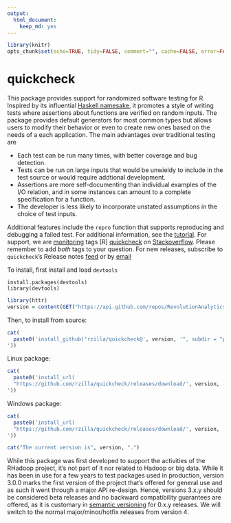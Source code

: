 ```yaml
---
output:
  html_document:
    keep_md: yes
---
```

```r
library(knitr)
opts_chunk$set(echo=TRUE, tidy=FALSE, comment="", cache=FALSE, error=FALSE)
```

quickcheck
==========


This package provides support for randomized  software testing for R. Inspired by its influential [Haskell namesake](http://www.eecs.northwestern.edu/~robby/courses/395-495-2009-fall/quick.pdf), it promotes a style of writing tests where assertions about functions are verified on random inputs. The package provides default generators for most common types but allows users to modify their behavior or even to create new ones based on the needs of a each application. The main advantages over traditional testing are

 * Each test can be run many times, with better coverage and bug detection.
 * Tests can be run on large inputs that would be unwieldy to include in the test source or would require addtional development.
 * Assertions are more self-documenting than individual examples of the I/O relation, and in some instances can amount to a complete specification for a function.
 * The developer is less likely to incorporate unstated assumptions in the choice of test inputs.

Additional features include the `repro` function that supports reproducing and debugging a failed test. For additional information, see the [tutorial](docs/tutorial.md). For support, we are [monitoring](http://stackoverflow.com/questions/tagged/r+quickcheck) tags [R] [quickcheck] on [Stackoverflow](http://stackoverflow.com). Please remember to add *both* tags to your question. For new releases, subscribe to `quickcheck`'s Release notes [feed](https://github.com/RevolutionAnalytics/quickcheck/releases.atom) or by [email](https://feedburner.google.com/fb/a/mailverify?uri=ReleaseNotesFromQuickcheck&amp;loc=en_US)

To install, first install and load `devtools`

```
install.packages(devtools)
library(devtools)
```

```r
library(httr)
version = content(GET("https://api.github.com/repos/RevolutionAnalytics/quickcheck/releases"))[[1]]$tag
```

Then, to install from source:
```r
cat(
  paste0('install_github("rzilla/quickcheck@', version, '", subdir = "pkg")
'))
```

Linux package:
```r
cat(
  paste0('install_url(
  "https://github.com/rzilla/quickcheck/releases/download/', version, '/quickcheck_', version, '.tar.gz")
'))
```

Windows package:
```r
cat(
  paste0('install_url(
  "https://github.com/rzilla/quickcheck/releases/download/', version, '/quickcheck_', version, '.zip")
'))
```

```r
cat("The current version is", version, ".")
```

While this package was first developed to support the activities of the RHadoop project, it's not part of it nor related to Hadoop or big data. While it has been in use for a few years to test packages used in production, version 3.0.0 marks the first version of the project that's offered for general use and as such it went through a major API re-design. Hence, versions 3.x.y should be considered beta  releases and no backward compatibility guarantees are offered, as it is customary in [semantic versioning](http://semver.org) for 0.x.y releases. We will switch to the normal major/minor/hotfix releases from version 4.
